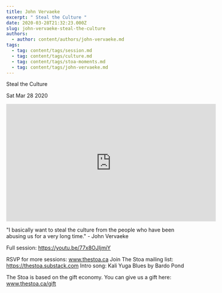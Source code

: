 ```yaml
---
title: John Vervaeke
excerpt: " Steal the Culture "
date: 2020-03-28T21:32:23.000Z
slug: john-vervaeke-steal-the-culture
authors:
  - author: content/authors/john-vervaeke.md
tags:
  - tag: content/tags/session.md
  - tag: content/tags/culture.md
  - tag: content/tags/stoa-moments.md
  - tag: content/tags/john-vervaeke.md
---
```




 Steal the Culture 

Sat Mar 28 2020

<iframe width="560" height="315" src="https://www.youtube.com/embed/Q9AZZI6PPRQ" title="John Vervaeke: Steal the Culture (Stoa Moments)" frameborder="0" allow="accelerometer; autoplay; clipboard-write; encrypted-media; gyroscope; picture-in-picture" allowfullscreen ></iframe>

"I basically want to steal the culture from the people who have been abusing us for a very long time." - John Vervaeke

Full session: https://youtu.be/77x8OJIjmiY

RSVP for more sessions: www.thestoa.ca
Join The Stoa mailing list: https://thestoa.substack.com
Intro song: Kali Yuga Blues by Bardo Pond

The Stoa is based on the gift economy. You can give us a gift here: www.thestoa.ca/gift



